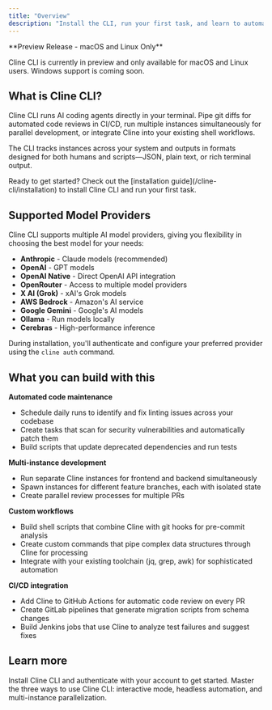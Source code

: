 ```yaml
---
title: "Overview"
description: "Install the CLI, run your first task, and learn to automate code reviews and integrate AI agents into your development workflow"
---
```


<Warning>
**Preview Release - macOS and Linux Only**

Cline CLI is currently in preview and only available for macOS and Linux users. Windows support is coming soon.
</Warning>

## What is Cline CLI?

Cline CLI runs AI coding agents directly in your terminal. Pipe git diffs for automated code reviews in CI/CD, run multiple instances simultaneously for parallel development, or integrate Cline into your existing shell workflows.

The CLI tracks instances across your system and outputs in formats designed for both humans and scripts—JSON, plain text, or rich terminal output.

<Tip>
Ready to get started? Check out the [installation guide](/cline-cli/installation) to install Cline CLI and run your first task.
</Tip>

## Supported Model Providers

Cline CLI supports multiple AI model providers, giving you flexibility in choosing the best model for your needs:

- **Anthropic** - Claude models (recommended)
- **OpenAI** - GPT models
- **OpenAI Native** - Direct OpenAI API integration
- **OpenRouter** - Access to multiple model providers
- **X AI (Grok)** - xAI's Grok models
- **AWS Bedrock** - Amazon's AI service
- **Google Gemini** - Google's AI models
- **Ollama** - Run models locally
- **Cerebras** - High-performance inference

During installation, you'll authenticate and configure your preferred provider using the `cline auth` command.

## What you can build with this

**Automated code maintenance**
- Schedule daily runs to identify and fix linting issues across your codebase
- Create tasks that scan for security vulnerabilities and automatically patch them
- Build scripts that update deprecated dependencies and run tests

**Multi-instance development**
- Run separate Cline instances for frontend and backend simultaneously
- Spawn instances for different feature branches, each with isolated state
- Create parallel review processes for multiple PRs

**Custom workflows**
- Build shell scripts that combine Cline with git hooks for pre-commit analysis
- Create custom commands that pipe complex data structures through Cline for processing
- Integrate with your existing toolchain (jq, grep, awk) for sophisticated automation

**CI/CD integration**
- Add Cline to GitHub Actions for automatic code review on every PR
- Create GitLab pipelines that generate migration scripts from schema changes
- Build Jenkins jobs that use Cline to analyze test failures and suggest fixes

## Learn more

<Columns cols={2}>
  <Card title="Installation" icon="download" href="/cline-cli/installation">
    Install Cline CLI and authenticate with your account to get started.
  </Card>
  
  <Card title="Three Core Flows" icon="route" href="/cline-cli/three-core-flows">
    Master the three ways to use Cline CLI: interactive mode, headless automation, and multi-instance parallelization.
  </Card>
</Columns>
